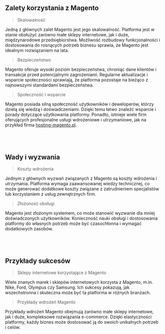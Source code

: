 ## Zalety korzystania z Magento

> Skalowalność

Jedną z głównych zalet Magento jest jego skalowalność. Platforma jest w stanie obsłużyć zarówno małe sklepy internetowe, jak i duże, międzynarodowe przedsiębiorstwa. Możliwość rozbudowy funkcjonalności i dostosowania do rosnących potrzeb biznesu sprawia, że Magento jest idealnym rozwiązaniem na lata.

> Bezpieczeństwo

Magento oferuje wysoki poziom bezpieczeństwa, chroniąc dane klientów i transakcje przed potencjalnymi zagrożeniami. Regularne aktualizacje i wsparcie społeczności sprawiają, że platforma pozostaje na bieżąco z najnowszymi standardami bezpieczeństwa.

> Społeczność i wsparcie

Magento posiada silną społeczność użytkowników i deweloperów, którzy dzielą się wiedzą i doświadczeniami. Dzięki temu łatwo znaleźć wsparcie i porady dotyczące użytkowania platformy. Ponadto, istnieje wiele firm oferujących profesjonalne usługi wdrożeniowe i utrzymaniowe, jak na przykład firma [hosting-magento.pl](https://hosting-magento.pl/).

## &nbsp;

## Wady i wyzwania

> Koszty wdrożenia

Jednym z głównych wyzwań związanych z Magento są koszty wdrożenia i utrzymania. Platforma wymaga zaawansowanej wiedzy technicznej, co może generować dodatkowe koszty związane z zatrudnieniem specjalistów lub korzystaniem z usług zewnętrznych firm.

> Złożoność obsługi

Magento jest złożonym systemem, co może stanowić wyzwanie dla mniej doświadczonych użytkowników. Konieczność nauki obsługi i dostosowania platformy do własnych potrzeb może być czasochłonna i wymagać dodatkowych zasobów.

## &nbsp;

## Przykłady sukcesów

> Sklepy internetowe korzystające z Magento

Wiele znanych marek i sklepów internetowych korzysta z Magento, m.in. Nike, Ford, Olympus czy Samsung. Ich sukcesy pokazują, jak wszechstronna i skuteczna może być ta platforma w różnych branżach.

> Przykłady wdrożeń Magento

Przykłady wdrożeń Magento obejmują zarówno małe sklepy internetowe, jak i duże, kompleksowe rozwiązania e-commerce. Dzięki elastyczności platformy, każdy biznes może dostosować ją do swoich unikalnych potrzeb i celów.